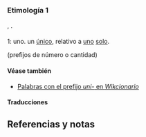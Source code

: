 == {{lengua|es}} ==
{{pron-graf|p1=unir|palt1=uní}}

=== Etimología 1 ===
{{etimología|la|uni-}}, {{etim|la|unus}}.

==== {{prefijo|es}} ====
;1: {{impropia|{{plm|elemento compositivo}} que significa}} uno. un [[único]], relativo a [[uno]] [[solo]].
{{ejemplo|[[unifamiliar]], [[unidimensional]], [[uniforme]].}}
{{sinónimo|mono-|nota1=griego}}
{{antónimo|multi-|pluri-|poli-|nota3=griego}}
{{relacionado|bi-|di-|tri-|cuatri-|cuadri-|tetra-|quinque-|penta-|hexa-|hepta-|octa-|octo-|nona-|deca-}} (prefijos de número o cantidad)

==== Véase también ====
* [[:Categoría:ES:Palabras con el prefijo uni-|Palabras con el prefijo ''uni-'' en ''Wikcionario'']]
{{w|Prefijos del español}}

==== Traducciones ====
{{nota traducción afijo|pre}}
{{trad-arriba}}
{{t|en|a1=1|t1=uni-}}
{{t|it|a1=1|t1=uni-}}
{{trad-abajo}}

== Referencias y notas ==
<references />
